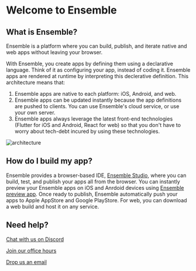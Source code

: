 # Welcome to Ensemble

## What is Ensemble?

Ensemble is a platform where you can build, publish, and iterate native and web apps without leaving your browser.

With Ensemble, you create apps by defining them using a declarative language. Think of it as configuring your app, instead of coding it. Ensemble apps are rendered at runtime by interpreting this declerative definition. This architecture means that:

1. Ensemble apps are native to each platform: iOS, Android, and web.
2. Ensemble apps can be updated instantly because the app definitions are pushed to clients. You can use Ensemble's cloud service, or use your own server.
3. Ensemble apps always leverage the latest front-end technologies (Flutter for iOS and Android, React for web) so that you don't have to worry about tech-debt incured by using these technologies.

![architecture](/images/architecture.png)

## How do I build my app?

Ensemble provides a browser-based IDE, [Ensemble Studio](https://studio.ensembleui.com), where you can build, test, and publish your apps all from the browser. You can instantly preview your Ensemble apps on iOS and Anrdoid devices using [Ensemble preview app](/test/preview-app). Once ready to publish, Ensemble automatically push your apps to Apple AppStore and Google PlayStore. For web, you can download a web build and host it on any service.

## Need help?

[Chat with us on Discord](https://discord.gg/cEHkJTmn75)

[Join our office hours](https://discord.gg/eJrUWhnRHS?event=1218554330765066310)

[Drop us an email](mailto:hello@ensembleui.com)